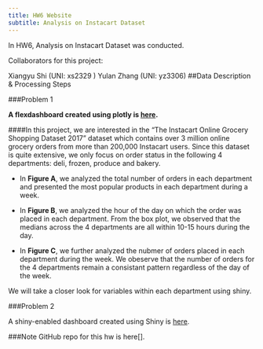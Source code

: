 ```yaml
---
title: HW6 Website
subtitle: Analysis on Instacart Dataset
---
```




In HW6, Analysis on Instacart Dataset was conducted.

Collaborators for this project:

Xiangyu Shi (UNI: xs2329 )
Yulan Zhang (UNI: yz3306)
##Data Description & Processing Steps


###Problem 1

**A flexdashboard created using plotly is [here](https://fionalav.github.io/p8105_hw6_xs2329_yz3306/).**

####In this project, we are interested in the “The Instacart Online Grocery Shopping Dataset 2017” dataset which contains over 3 million online grocery orders from more than 200,000 Instacart users. Since this dataset is quite extensive, we only focus on order status in the following 4 departments: deli, frozen, produce and bakery. 

- In **Figure A**, we analyzed the total number of orders in each department and presented the most popular products in each department during a week. 

- In **Figure B**, we analyzed the hour of the day on which the order was placed in each department. From the box plot, we observed that the medians across the 4 departments are all within 10-15 hours during the day. 

- In **Figure C**, we further analyzed the nubmer of orders placed in each department during the week. We obeserve that the number of orders for the 4 departments remain a consistant pattern regardless of the day of the week. 

We will take a closer look for variables within each department using shiny. 
 
###Problem 2

A shiny-enabled dashboard created using Shiny is [here](https://fionalav.shinyapps.io/hw6_shiny/).

###Note
GitHub repo for this hw is here[].

